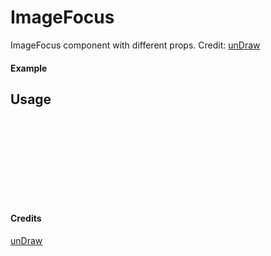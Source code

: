 
<Meta of={ImageFocus} title="unDraw/ImageFocus" />

# ImageFocus

ImageFocus component with different props.
Credit: [unDraw](https://undraw.co/illustrations)

#### Example

<Canvas of={ImageFocus.Primary} />

## Usage

```ts
import { ImageFocus } from "yadl-ui";

const Example = () => {
  return (
      <ImageFocus />
  );
};

export default Example;
```

#### Credits
[unDraw](https://undraw.co/illustrations)
